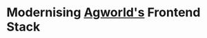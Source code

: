 
<Meta
  description="Modernising Agworld's Frontend Stack"
  url="https://phobon.io/writing/modernising-agworlds-frontend-stack"
  image="https://phobon.io/writing/modernising-agworlds-frontend-stack/index.webp"
/>

# Modernising [Agworld's](https://agworld.com) Frontend Stack
